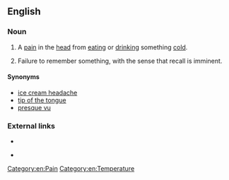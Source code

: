 ==English==

===Noun===
{{en-noun|head=[[brain]] [[freeze]]|-|s}}

# {{context|informal}} A [[pain]] in the [[head]] from [[eating]] or [[drinking]] something [[cold]].
# {{context|psychology}} Failure to remember something, with the sense that recall is imminent.

====Synonyms====
* [[ice cream headache]]
* [[tip of the tongue]]
* [[presque vu]]

[[Category:en:Pain]]
[[Category:en:Temperature]]

===External links===
* {{pedialite|Ice-cream headache|Brain freeze (headache)}} <br />
* {{pedialite|Tip of the tongue|Brain freeze (memory)}}